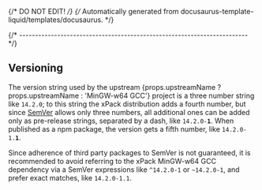 {/* DO NOT EDIT! */}
{/* Automatically generated from docusaurus-template-liquid/templates/docusaurus. */}



{/* ------------------------------------------------------------------------ */}

## Versioning

The version string used by the
upstream {props.upstreamName ? props.upstreamName : 'MinGW-w64 GCC'} project
is a three number string
like <code>14.2.0</code>;
to this string the xPack distribution adds a fourth number,
but since [SemVer](https://semver.org) allows only three numbers,
all additional ones can
be added only as pre-release strings, separated by a dash,
like <code>14.2.0-<b>1</b></code>. When
published as a npm package, the version gets
a fifth number,
like <code>14.2.0-1.<b>1</b></code>.

Since adherence of third party packages to SemVer is not guaranteed,
it is recommended to avoid referring to the xPack MinGW-w64 GCC dependency via
a SemVer expressions
like <code>^14.2.0-1</code> or <code>~14.2.0-1</code>, and
prefer exact matches,
like <code>14.2.0-1.1</code>.
